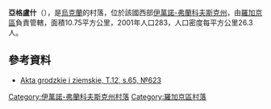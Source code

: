 {{coord|49|28|59|N|24|29|21|E|scale:30000|display=title}}

'''亞格盧什'''（{{lang-uk|Яглуш}}），是[[烏克蘭|烏克蘭]]的村落，位於該國西部[[伊萬諾-弗蘭科夫斯克州|伊萬諾-弗蘭科夫斯克州]]，由[[羅加京區|羅加京區]]負責管轄，面積10.75平方公里，2001年人口283，人口密度每平方公里26.3人。

==參考資料==
*[http://polona.pl/item/665606/42/ Akta grodzkie i ziemskie, T.12, s.65, №623] {{Wayback|url=http://polona.pl/item/665606/42/ |date=20151222125145 }}

{{DEFAULTSORT:Яглуш}}
[[Category:伊萬諾-弗蘭科夫斯克州村落|Category:伊萬諾-弗蘭科夫斯克州村落]]
[[Category:羅加京區村落|Category:羅加京區村落]]


{{IvanoFrankivsk-geo-stub}}
